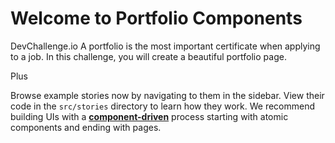 
<Meta title="Introduction" />

# Welcome to Portfolio Components

DevChallenge.io
A portfolio is the most important certificate when applying to a job.
In this challenge, you will create a beautiful portfolio page.

Plus

Browse example stories now by navigating to them in the sidebar.
View their code in the `src/stories` directory to learn how they work.
We recommend building UIs with a [**component-driven**](https://componentdriven.org) process starting with atomic components and ending with pages.

